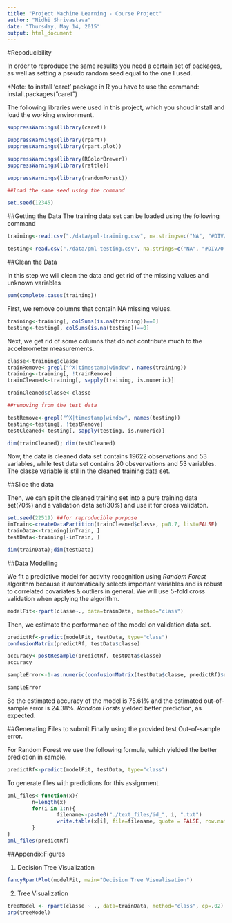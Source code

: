 ```yaml
---
title: "Project Machine Learning - Course Project"
author: "Nidhi Shrivastava"
date: "Thursday, May 14, 2015"
output: html_document
---
```


#Repoducibility

In order to reproduce the same resullts you need a certain set of packages, as well as setting a pseudo random seed equal to the one I used.

*Note: to install 'caret' package in R you have to use the command: install.packages("caret")

The following libraries were used in this project, which you shoud install and load the working environment.

```r
suppressWarnings(library(caret))
```
```r
suppressWarnings(library(rpart))
suppressWarnings(library(rpart.plot))

suppressWarnings(library(RColorBrewer))
suppressWarnings(library(rattle))
```
```r
suppressWarnings(library(randomForest))
```

```r
##load the same seed using the command

set.seed(12345)

```

##Getting the Data
The training data set can be loaded using the following command

```r

training<-read.csv("./data/pml-training.csv", na.strings=c("NA", "#DIV/0!",""))

testing<-read.csv("./data/pml-testing.csv", na.strings=c("NA", "#DIV/0!",""))


```
##Clean the Data

In this step we will clean the data and get rid of the missing values and unknown variables

```r
sum(complete.cases(training))
```

First, we remove columns that contain NA missing values.

```r

training<-training[, colSums(is.na(training))==0]
testing<-testing[, colSums(is.na(testing))==0]
```

Next, we get rid of some columns that do not contribute much to the accelerometer measurements.

```r
classe<-training$classe
trainRemove<-grepl("^X|timestamp|window", names(training))
training<-training[, !trainRemove]
trainCleaned<-training[, sapply(training, is.numeric)]

trainCleaned$classe<-classe

##removing from the test data

testRemove<-grepl("^X|timestamp|window", names(testing))
testing<-testing[, !testRemove]
testCleaned<-testing[, sapply(testing, is.numeric)]

dim(trainCleaned); dim(testCleaned)

```

Now, the data is cleaned data set contains 19622 observations and 53 variables, while  test data set contains 20 obsvervations and 53 variables. The classe variable is stil in the cleaned training data set.

##Slice the data

Then, we can split the cleaned training set into a pure training data set(70%) and a validation data set(30%) and use it for cross validaton.

```r
set.seed(22519) ##for reproducible purpose
inTrain<-createDataPartition(trainCleaned$classe, p=0.7, list=FALSE)
trainData<-training[inTrain, ]
testData<-training[-inTrain, ]

dim(trainData);dim(testData)

```

##Data Modelling

We fit a predictive model for activity recognition using *Random Forest* algorithm because it automatically selects important variables and is robust to correlated covariates & outliers in general. We will use 5-fold cross validation when applying the algorithm.


```r

modelFit<-rpart(classe~., data=trainData, method="class")

```

Then, we estimate the performance of the model on validation data set.

```r
predictRf<-predict(modelFit, testData, type="class")
confusionMatrix(predictRf, testData$classe)

accuracy<-postResample(predictRf, testData$classe)
accuracy

sampleError<-1-as.numeric(confusionMatrix(testData$classe, predictRf)$overall[1])

sampleError

```
So the estimated accuracy of the model is 75.61% and the estimated out-of-sample error is 24.38%. *Random Forsts* yielded better prediction, as expected.

##Generating Files to submit 
Finally using the provided test Out-of-sample error.

For Random Forest we use the following formula, which yielded the better prediction in sample.

```r
predictRf<-predict(modelFit, testData, type="class")
```
To generate files with predictions for this assignment.

```r
pml_files<-function(x){
        n=length(x)
        for(i in 1:n){
                filename<-paste0("./text_files/id_", i, ".txt")
                write.table(x[i], file=filename, quote = FALSE, row.names=FALSE, col.names=FALSE)
        }
}
pml_files(predictRf)

```
##Appendix:Figures

1. Decision Tree Visualization
```r
fancyRpartPlot(modelFit, main="Decision Tree Visualisation")

```

2. Tree Visualization
```r
treeModel <- rpart(classe ~ ., data=trainData, method="class", cp=.02)
prp(treeModel) 

```